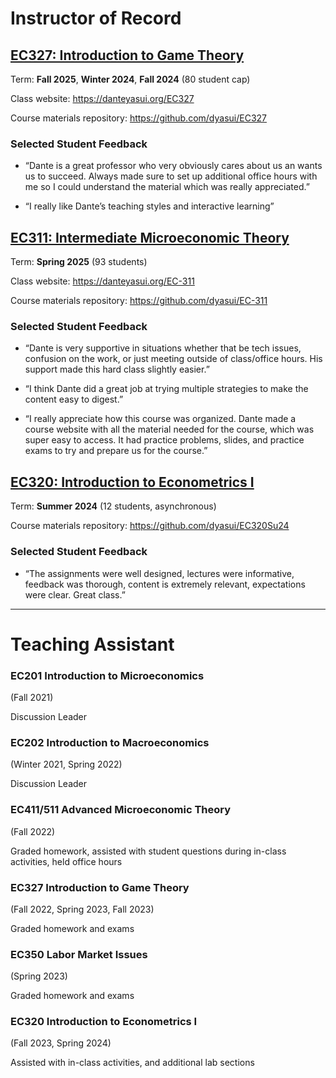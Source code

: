 # Instructor of Record


## [EC327: Introduction to Game Theory](https://danteyasui.org/EC327/)

Term: **Fall 2025**, **Winter 2024**, **Fall 2024** (80 student cap)

Class website: <https://danteyasui.org/EC327>

Course materials repository: <https://github.com/dyasui/EC327>

### Selected Student Feedback

- "Dante is a great professor who very obviously cares about us an wants us to succeed. Always made sure to set up additional office hours with me so I could understand the material which was really appreciated."

- "I really like Dante's teaching styles and interactive learning"

## [EC311: Intermediate Microeconomic Theory](https://danteyasui.org/EC-311/)

Term: **Spring 2025** (93 students)

Class website: <https://danteyasui.org/EC-311>

Course materials repository: <https://github.com/dyasui/EC-311>

### Selected Student Feedback

- "Dante is very supportive in situations whether that be tech issues, confusion on the work, or just meeting outside of class/office hours. His support made this hard class slightly easier."

- "I think Dante did a great job at trying multiple strategies to make the content easy to digest."

- "I really appreciate how this course was organized. Dante made a course website with all the material needed for the course, which was super easy to access. It had practice problems, slides, and practice exams to try and prepare us for the course."

## [EC320: Introduction to Econometrics I](https://github.com/dyasui/EC320Su24)

Term: **Summer 2024** (12 students, asynchronous)

Course materials repository: <https://github.com/dyasui/EC320Su24>

### Selected Student Feedback

- "The assignments were well designed, lectures were informative, feedback was thorough, content is extremely relevant, expectations were clear. Great class."

--- 

# Teaching Assistant

### EC201 Introduction to Microeconomics 
(Fall 2021)

Discussion Leader

### EC202 Introduction to Macroeconomics 
(Winter 2021, Spring 2022)

Discussion Leader

### EC411/511 Advanced Microeconomic Theory 
(Fall 2022)

Graded homework, assisted with student questions during in-class activities, held office hours

### EC327 Introduction to Game Theory 
(Fall 2022, Spring 2023, Fall 2023)

Graded homework and exams

### EC350 Labor Market Issues 
(Spring 2023)

Graded homework and exams

### EC320 Introduction to Econometrics I 
(Fall 2023, Spring 2024)

Assisted with in-class activities, and additional lab sections
